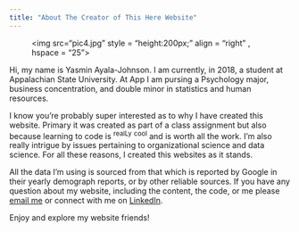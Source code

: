 ```yaml
---
title: "About The Creator of This Here Website"
---
```


<figure>
<img src="pic4.jpg"
style = "height:200px;"
align = "right" , hspace = "25">
</figure> 
Hi, my name is Yasmin Ayala-Johnson. I am currently, in 2018, a student at Appalachian State University. At App I am pursing a Psychology major, business concentration, and double minor in statistics and human resources. 

I know you're probably super interested as to why I have created this website. Primary it was created as part of a class assignment but also because learning to code is ^realLy^ ^cool^ and is worth all the work. I'm also really intrigue by issues pertaining to organizational science and data science. For all these reasons, I created this websites as it stands. 

All the data I'm using is sourced from that which is reported by Google in their yearly demograph reports, or by other reliable sources. If you have any question about my website, including the content, the code, or me please [email me](mailto:ayalajohnsonyc@appstate.edu) or connect with me on [LinkedIn](https://www.linkedin.com/in/yasminayalajohnson/).


Enjoy and explore my website friends! 

